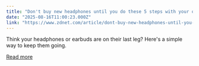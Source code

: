 ```yaml
---
title: "Don't buy new headphones until you do these 5 steps with your old pair"
date: "2025-08-16T11:00:23.000Z"
link: "https://www.zdnet.com/article/dont-buy-new-headphones-until-you-do-these-5-steps-with-your-old-pair/"
---
```


Think your headphones or earbuds are on their last leg? Here's a simple way to keep them going.

[Read more](https://www.zdnet.com/article/dont-buy-new-headphones-until-you-do-these-5-steps-with-your-old-pair/)

